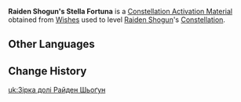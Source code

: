 {{Item Infobox
|id           = 001152
|image        = Item Stella Fortuna (5 Star).png
|type         = Constellation Activation Materials
|group        = Stella Fortuna
|rarity       = 5
|description  = [[Raiden Shogun]]'s Constellation Activation Material
|source1      = [[Wishes]]
}}
'''Raiden Shogun's Stella Fortuna''' is a [[Constellation Activation Material]] obtained from [[Wishes]] used to level [[Raiden Shogun]]'s [[Constellation]].

==Other Languages==
{{Other Languages
|default_hidden = 1
|en      = Raiden Shogun's Stella Fortuna
|zhs     = 雷电将军的命星
|zhs_rm  = Léidiàn Jiāngjūn de Mìng Xīng
|zht     = 雷電將軍的命星
|zht_rm  = Léidiàn Jiāngjūn de Mìng Xīng
|ja      = 雷電将軍の星屑
|ja_rm   = Raiden Shougun no Hoshikuzu
|ko      = 라이덴 쇼군의 운명의 별
|ko_rm   = Raiden Syogun-ui Unmyeong-ui Byeol
|es      = Stella Fortuna de la Shogun Raiden
|fr      = Stella Fortuna de la Shogun Raiden
|ru      = Удача сёгуна Райдэн
|th      = ดวงดาวแห่งชีวิตของ Raiden Shogun
|th_rm   = Duanggdao Haeng Chiwit Khong Raiden Shogun
|vi      = Chòm Sao Của Raiden Shogun
|de      = Stella Fortuna von Shougun Raiden
|id      = Raiden Shogun's Stella Fortuna
|pt      = Stella Fortuna da Shogun Raiden
}}

==Change History==
{{Change History|2.1}}

[[uk:Зірка долі Райден Шьоґун]]